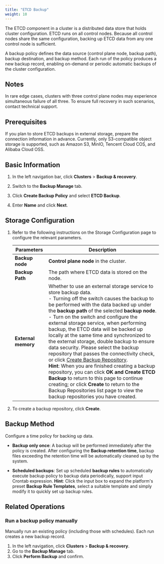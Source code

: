 ```yaml
---
title: "ETCD Backup"
weight: 10
---
```


The ETCD component in a cluster is a distributed data store that holds cluster configuration. ETCD runs on all control nodes. Because all control nodes share the same configuration, backing up ETCD data from any one control node is sufficient.

A backup policy defines the data source (control plane node, backup path), backup destination, and backup method. Each run of the policy produces a new backup record, enabling on-demand or periodic automatic backups of the cluster configuration.

## Notes

In rare edge cases, clusters with three control plane nodes may experience simultaneous failure of all three. To ensure full recovery in such scenarios, contact technical support.

## Prerequisites

If you plan to store ETCD backups in external storage, prepare the connection information in advance. Currently, only S3-compatible object storage is supported, such as Amazon S3, MinIO, Tencent Cloud COS, and Alibaba Cloud OSS.

## Basic Information

1. In the left navigation bar, click **Clusters** > **Backup & recovery**.

2. Switch to the **Backup Manage** tab.

3. Click **Create Backup Policy** and select **ETCD Backup**.

4. Enter **Name** and click **Next**.

## Storage Configuration

1. Refer to the following instructions on the Storage Configuration page to configure the relevant parameters.

    | Parameters | Description |
    | ------ | -------- |
    | **Backup node** | **Control plane node** in the cluster. |
    | **Backup Path** | The path where ETCD data is stored on the node. |
    | **External memory** | Whether to use an external storage service to store backup data.<br />- Turning off the switch causes the backup to be performed with the data backed up under the **backup path** of the selected **backup node**. <br />- Turn on the switch and configure the external storage service, when performing backup, the ETCD data will be backed up locally at the same time and synchronized to the external storage, double backup to ensure data security. Please select the backup repository that passes the connectivity check, or click [Create Backup Repository](../repository.mdx). <br />**Hint**: When you are finished creating a backup repository, you can click **OK and Create ETCD Backup** to return to this page to continue creating; or click **Create** to return to the Backup Repositories list page to view the backup repositories you have created.|

3. To create a backup repository, click **Create**.

## Backup Method

Configure a time policy for backing up data.

* **Backup only once**: A backup will be performed immediately after the policy is created. After configuring the **Backup retention time**, backup files exceeding the retention time will be automatically cleaned up by the system.

* **Scheduled backups**: Set up scheduled **backup rules** to automatically execute backup policy to backup data periodically, support input Crontab expression. 
    **Hint**: Click the input box to expand the platform's preset **Backup Rule Templates**, select a suitable template and simply modify it to quickly set up backup rules.

## Related Operations

### Run a backup policy manually

Manually run an existing policy (including those with schedules). Each run creates a new backup record.

1. In the left navigation, click **Clusters** > **Backup & recovery**.
2. Go to the **Backup Manage** tab.
2. Click **Perform Backup** and confirm.
